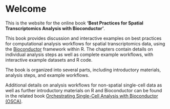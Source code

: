 # Welcome {-}

This is the website for the online book **'Best Practices for Spatial Transcriptomics Analysis with Bioconductor'**.

This book provides discussion and interactive examples on best practices for computational analysis workflows for spatial transcriptomics data, using the [Bioconductor](http://bioconductor.org/) framework within R. The chapters contain details on individual analysis steps as well as complete example workflows, with interactive example datasets and R code.

The book is organized into several parts, including introductory materials, analysis steps, and example workflows.

Additional details on analysis workflows for non-spatial single-cell data as well as further introductory materials on R and Bioconductor can be found in the related book [Orchestrating Single-Cell Analysis with Bioconductor (OSCA)](https://bioconductor.org/books/release/OSCA/).
